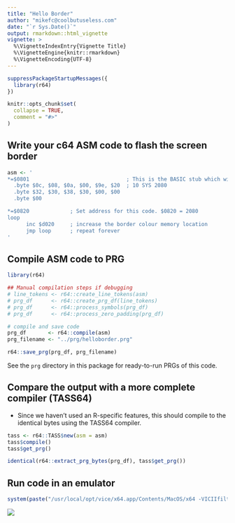 ---
title: "Hello Border"
author: "mikefc@coolbutuseless.com"
date: "`r Sys.Date()`"
output: rmarkdown::html_vignette
vignette: >
  %\VignetteIndexEntry{Vignette Title}
  %\VignetteEngine{knitr::rmarkdown}
  %\VignetteEncoding{UTF-8}
---

```{r setup, include = FALSE}
suppressPackageStartupMessages({
  library(r64)  
})

knitr::opts_chunk$set(
  collapse = TRUE,
  comment = "#>"
)
```



Write your c64 ASM code to flash the screen border
------------------------------------------------------------------------------

```{r}
asm <- '
*=$0801                               ; This is the BASIC stub which will run the code
  .byte $0c, $08, $0a, $00, $9e, $20  ; 10 SYS 2080
  .byte $32, $30, $38, $30, $00, $00
  .byte $00

*=$0820             ; Set address for this code. $0820 = 2080
loop
      inc $d020     ; increase the border colour memory location
      jmp loop      ; repeat forever
'
```



Compile ASM code to PRG
------------------------------------------------------------------------------

```{r eval=FALSE}
library(r64)

## Manual compilation steps if debugging
# line_tokens <- r64::create_line_tokens(asm)
# prg_df      <- r64::create_prg_df(line_tokens)
# prg_df      <- r64::process_symbols(prg_df)
# prg_df      <- r64::process_zero_padding(prg_df)

# compile and save code
prg_df       <- r64::compile(asm)
prg_filename <- "../prg/helloborder.prg"

r64::save_prg(prg_df, prg_filename)
```

See the `prg` directory in this package for ready-to-run PRGs of this code.



Compare the output with a more complete compiler (TASS64)
------------------------------------------------------------------------------

* Since we haven't used an R-specific features, this should compile to the 
  identical bytes using the TASS64 compiler.
  
```{r eval=FALSE}
tass <- r64::TASS$new(asm = asm)
tass$compile()
tass$get_prg()

identical(r64::extract_prg_bytes(prg_df), tass$get_prg())
```




Run code in an emulator
------------------------------------------------------------------------------

```{r eval=FALSE}
system(paste("/usr/local/opt/vice/x64.app/Contents/MacOS/x64 -VICIIfilter 0 -silent", prg_filename), wait=FALSE)
```



![](img/helloborder.png)



